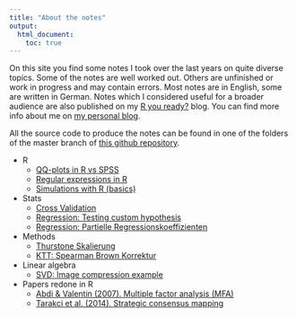 ```yaml
---
title: "About the notes"
output:
  html_document:
    toc: true
---
```


On this site you find some notes I took over the last years on quite diverse topics. Some of the notes are well worked out. Others are unfinished or work in progress and may contain errors. Most notes are in English, some are written in German. Notes which I considered useful for a broader audience are also published on my [R you ready?](http://ryouready.wordpress.com) blog. You can find more info about me on [my personal blog](http://markheckmann.de).

All the source code to produce the notes can be found in one of the folders of the master branch of [this github repository](https://github.com/markheckmann/notes). 

* R
    + [QQ-plots in R vs SPSS](./qq_plot_by_hand.html)
    + [Regular expressions in R](./regular_expressions/regex.pdf)
    + [Simulations with R (basics)](./simulation_basics/2012_simulation_reworked.pdf)
        
* Stats
    + [Cross Validation](./cross_validation.html)
    + [Regression: Testing custom hypothesis](./regression_custom_hypotheses.html)
    + [Regression: Partielle Regressionskoeffizienten](./regression_partiell.html)

* Methods 
    + [Thurstone Skalierung](./scaling_thurstone.html)
    + [KTT: Spearman Brown Korrektur](./ctt_spearman_brown.html)

* Linear algebra
    + [SVD: Image compression example](./svd_image_compression.html)

* Papers redone in R
    + [Abdi & Valentin (2007). Multiple factor analysis (MFA)](./multiple_factor_analysis.html)
    + [Tarakci et al. (2014). Strategic consensus mapping](./strategic_consensus_mapping_sray.html)

    
    

